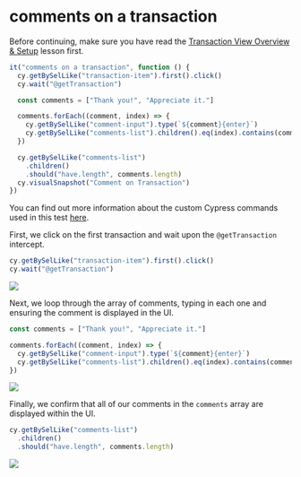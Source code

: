 # comments on a transaction

Before continuing, make sure you have read the [Transaction View Overview & Setup](Transaction%20View%20Overview%20&%20Setup%20de652b8e362149babd9b8a5a787d996e.md) lesson first.

```js
it("comments on a transaction", function () {
  cy.getBySelLike("transaction-item").first().click()
  cy.wait("@getTransaction")

  const comments = ["Thank you!", "Appreciate it."]

  comments.forEach((comment, index) => {
    cy.getBySelLike("comment-input").type(`${comment}{enter}`)
    cy.getBySelLike("comments-list").children().eq(index).contains(comment)
  })

  cy.getBySelLike("comments-list")
    .children()
    .should("have.length", comments.length)
  cy.visualSnapshot("Comment on Transaction")
})
```

You can find out more information about the custom Cypress commands used in this test [here](/real-world-examples/custom-cypress-commands).

First, we click on the first transaction and wait upon the `@getTransaction` intercept.

```js
cy.getBySelLike("transaction-item").first().click()
cy.wait("@getTransaction")
```

![](/images/real-world-examples/transaction-view/comments-on-a-transaction/Screen_Shot_2021-09-16_at_9.19.47_AM.png)

Next, we loop through the array of comments, typing in each one and ensuring the comment is displayed in the UI.

```js
const comments = ["Thank you!", "Appreciate it."]

comments.forEach((comment, index) => {
  cy.getBySelLike("comment-input").type(`${comment}{enter}`)
  cy.getBySelLike("comments-list").children().eq(index).contains(comment)
})
```

![](/images/real-world-examples/transaction-view/comments-on-a-transaction/Screen_Shot_2021-09-16_at_9.20.21_AM.png)

Finally, we confirm that all of our comments in the `comments` array are displayed within the UI.

```js
cy.getBySelLike("comments-list")
  .children()
  .should("have.length", comments.length)
```

![](/images/real-world-examples/transaction-view/comments-on-a-transaction/Screen_Shot_2021-09-16_at_9.21.02_AM.png)
